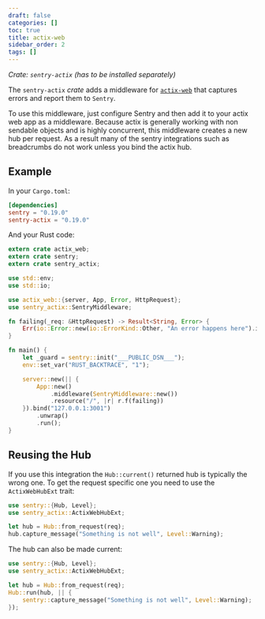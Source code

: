 ```yaml
---
draft: false
categories: []
toc: true
title: actix-web
sidebar_order: 2
tags: []
---
```


_Crate: `sentry-actix` (has to be installed separately)_

The `sentry-actix` _crate_ adds a middleware for
[`actix-web`](https://actix.rs/) that captures errors and report them to
`Sentry`.

To use this middleware, just configure Sentry and then add it to your actix web
app as a middleware. Because actix is generally working with non sendable
objects and is highly concurrent, this middleware creates a new hub per request.
As a result many of the sentry integrations such as breadcrumbs do not work
unless you bind the actix hub.

## Example

In your `Cargo.toml`:

```toml
[dependencies]
sentry = "0.19.0"
sentry-actix = "0.19.0"
```

And your Rust code:

```rust
extern crate actix_web;
extern crate sentry;
extern crate sentry_actix;

use std::env;
use std::io;

use actix_web::{server, App, Error, HttpRequest};
use sentry_actix::SentryMiddleware;

fn failing(_req: &HttpRequest) -> Result<String, Error> {
    Err(io::Error::new(io::ErrorKind::Other, "An error happens here").into())
}

fn main() {
    let _guard = sentry::init("___PUBLIC_DSN___");
    env::set_var("RUST_BACKTRACE", "1");

    server::new(|| {
        App::new()
            .middleware(SentryMiddleware::new())
            .resource("/", |r| r.f(failing))
    }).bind("127.0.0.1:3001")
        .unwrap()
        .run();
}
```

## Reusing the Hub

If you use this integration the `Hub::current()` returned hub is typically the wrong one.
To get the request specific one you need to use the `ActixWebHubExt` trait:

```rust
use sentry::{Hub, Level};
use sentry_actix::ActixWebHubExt;

let hub = Hub::from_request(req);
hub.capture_message("Something is not well", Level::Warning);
```

The hub can also be made current:

```rust
use sentry::{Hub, Level};
use sentry_actix::ActixWebHubExt;

let hub = Hub::from_request(req);
Hub::run(hub, || {
    sentry::capture_message("Something is not well", Level::Warning);
});
```
